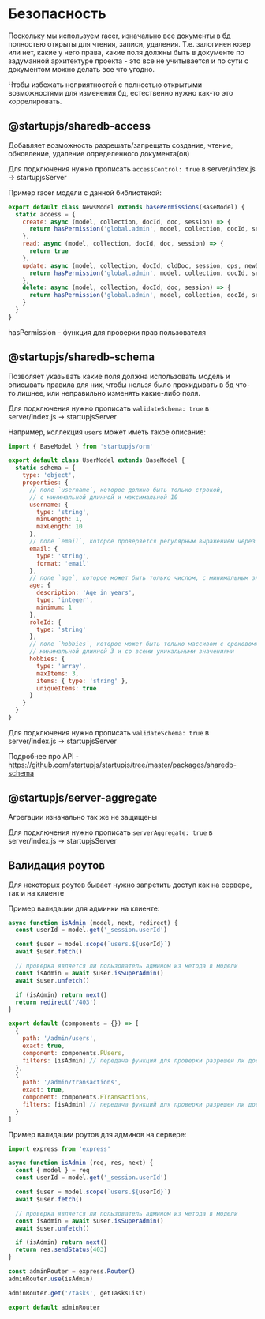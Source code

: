 # Безопасность

Поскольку мы используем racer, изначально все документы в бд полностью открыты для чтения, записи, удаления. Т.е. залогинен юзер или нет, какие у него права, какие поля должны быть в документе по задуманной архитектуре проекта - это все не учитывается и по сути с документом можно делать все что угодно.

Чтобы избежать неприятностей с полностью открытыми возможностями для изменения бд, естественно нужно как-то это коррелировать.

## @startupjs/sharedb-access

Добавляет возможность разрешать/запрещать создание, чтение, обновление, удаление определенного документа(ов)

Для подключения нужно прописать `accessControl: true` в server/index.js -> startupjsServer

Пример racer модели с данной библиотекой:

```js
export default class NewsModel extends basePermissions(BaseModel) {
  static access = {
    create: async (model, collection, docId, doc, session) => {
      return hasPermission('global.admin', model, collection, docId, session)
    },
    read: async (model, collection, docId, doc, session) => {
      return true
    },
    update: async (model, collection, docId, oldDoc, session, ops, newDoc) => {
      return hasPermission('global.admin', model, collection, docId, session)
    },
    delete: async (model, collection, docId, doc, session) => {
      return hasPermission('global.admin', model, collection, docId, session)
    }
  }
}
```

hasPermission - функция для проверки прав пользователя

## @startupjs/sharedb-schema

Позволяет указывать какие поля должна использовать модель и описывать правила для них, чтобы нельзя было прокидывать в бд что-то лишнее, или неправильно изменять какие-либо поля.

Для подключения нужно прописать `validateSchema: true` в server/index.js -> startupjsServer

Например, коллекция `users` может иметь такое описание:

```js
import { BaseModel } from 'startupjs/orm'

export default class UserModel extends BaseModel {
  static schema = {
    type: 'object',
    properties: {
      // поле `username`, которое должно быть только строкой,
      // с минимальной длинной и максимальной 10
      username: {
        type: 'string',
        minLength: 1,
        maxLength: 10
      },
      // поле `email`, которое проверяется регулярным выражением через парметр format
      email: {
        type: 'string',
        format: 'email'
      },
      // поле `age`, которое может быть только числом, с минимальным значением 1
      age: {
        description: 'Age in years',
        type: 'integer',
        minimum: 1
      },
      roleId: {
        type: 'string'
      },
      // поле `hobbies`, которое может быть только массивом с сроковоми значениями,
      // минимальной длинной 3 и со всеми уникальными значениями
      hobbies: {
        type: 'array',
        maxItems: 3,
        items: { type: 'string' },
        uniqueItems: true
      }
    }
  }
}
```

Для подключения нужно прописать `validateSchema: true` в server/index.js -> startupjsServer

Подробнее про API - https://github.com/startupjs/startupjs/tree/master/packages/sharedb-schema

## @startupjs/server-aggregate

Агрегации изначально так же не защищены

Для подключения нужно прописать `serverAggregate: true` в server/index.js -> startupjsServer



## Валидация роутов

Для некоторых роутов бывает нужно запретить доступ как на сервере, так и на клиенте

Пример валидации для админки на клиенте:

```js
async function isAdmin (model, next, redirect) {
  const userId = model.get('_session.userId')

  const $user = model.scope(`users.${userId}`)
  await $user.fetch()

  // проверка является ли пользователь админом из метода в модели
  const isAdmin = await $user.isSuperAdmin()
  await $user.unfetch()

  if (isAdmin) return next()
  return redirect('/403')
}

export default (components = {}) => [
  {
    path: '/admin/users',
    exact: true,
    component: components.PUsers,
    filters: [isAdmin] // передача функций для проверки разрешен ли доступ
  },
  {
    path: '/admin/transactions',
    exact: true,
    component: components.PTransactions,
    filters: [isAdmin] // передача функций для проверки разрешен ли доступ
  }
]
```

Пример валидации роутов для админов на сервере:

```js
import express from 'express'

async function isAdmin (req, res, next) {
  const { model } = req
  const userId = model.get('_session.userId')

  const $user = model.scope(`users.${userId}`)
  await $user.fetch()

  // проверка является ли пользователь админом из метода в модели
  const isAdmin = await $user.isSuperAdmin()
  await $user.unfetch()

  if (isAdmin) return next()
  return res.sendStatus(403)
}

const adminRouter = express.Router()
adminRouter.use(isAdmin)

adminRouter.get('/tasks', getTasksList)

export default adminRouter
```
